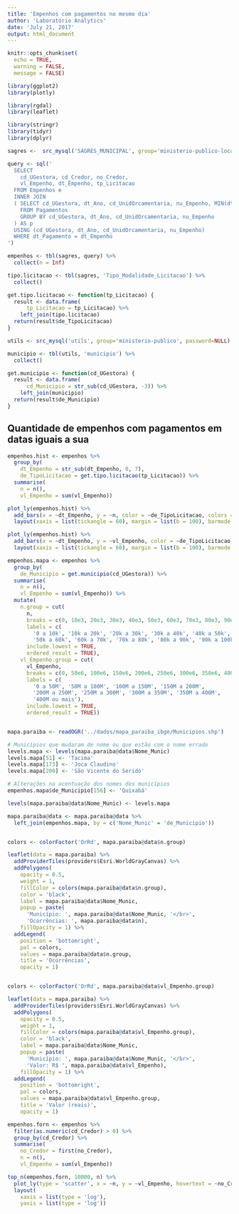 ```yaml
---
title: 'Empenhos com pagamentos no mesmo dia'
author: 'Laboratório Analytics'
date: 'July 21, 2017'
output: html_document
---
```


```r
knitr::opts_chunk$set(
  echo = TRUE,
  warning = FALSE,
  message = FALSE)
```

```r
library(ggplot2)
library(plotly)

library(rgdal)
library(leaflet)

library(stringr)
library(tidyr)
library(dplyr)
```

```r
sagres <-  src_mysql('SAGRES_MUNICIPAL', group='ministerio-publico-local', password=NULL)

query <- sql('
  SELECT
    cd_UGestora, cd_Credor, no_Credor,
    vl_Empenho, dt_Empenho, tp_Licitacao
  FROM Empenhos e
  INNER JOIN
  ( SELECT cd_UGestora, dt_Ano, cd_UnidOrcamentaria, nu_Empenho, MIN(dt_Pagamento) dt_Pagamento
    FROM Pagamentos
    GROUP BY cd_UGestora, dt_Ano, cd_UnidOrcamentaria, nu_Empenho
  ) AS p
  USING (cd_UGestora, dt_Ano, cd_UnidOrcamentaria, nu_Empenho)
  WHERE dt_Pagamento = dt_Empenho
')

empenhos <- tbl(sagres, query) %>%
  collect(n = Inf)

tipo.licitacao <- tbl(sagres, 'Tipo_Modalidade_Licitacao') %>%
  collect()

get.tipo.licitacao <- function(tp_Licitacao) {
  result <- data.frame(
      tp_Licitacao = tp_Licitacao) %>%
    left_join(tipo.licitacao)
  return(result$de_TipoLicitacao)
}
```

```r
utils <- src_mysql('utils', group='ministerio-publico', password=NULL)

municipio <- tbl(utils, 'municipio') %>%
  collect()

get.municipio <- function(cd_UGestora) {
  result <- data.frame(
      cd_Municipio = str_sub(cd_UGestora, -3)) %>%
    left_join(municipio)
  return(result$de_Municipio)
}
```

## Quantidade de empenhos com pagamentos em datas iguais a sua

```r
empenhos.hist <- empenhos %>%
  group_by(
    dt_Empenho = str_sub(dt_Empenho, 0, 7),
    de_TipoLicitacao = get.tipo.licitacao(tp_Licitacao)) %>%
  summarise(
    n = n(),
    vl_Empenho = sum(vl_Empenho))

plot_ly(empenhos.hist) %>%
  add_bars(x = ~dt_Empenho, y = ~n, color = ~de_TipoLicitacao, colors = 'Set1') %>%
  layout(xaxis = list(tickangle = 60), margin = list(b = 100), barmode = 'stack')

plot_ly(empenhos.hist) %>%
  add_bars(x = ~dt_Empenho, y = ~vl_Empenho, color = ~de_TipoLicitacao, colors = 'Set1') %>%
  layout(xaxis = list(tickangle = 60), margin = list(b = 100), barmode = 'stack')
```

```r
empenhos.mapa <- empenhos %>%
  group_by(
    de_Municipio = get.municipio(cd_UGestora)) %>%
  summarise(
    n = n(),
    vl_Empenho = sum(vl_Empenho)) %>%
  mutate(
    n.group = cut(
      n,
      breaks = c(0, 10e3, 20e3, 30e3, 40e3, 50e3, 60e3, 70e3, 80e3, 90e3, 100e3),
      labels = c(
        '0 a 10k', '10k a 20k', '20k a 30k', '30k a 40k', '40k a 50k',
        '50k a 60k', '60k a 70k', '70k a 80k', '80k a 90k', '90k a 100k'),
      include.lowest = TRUE,
      ordered_result = TRUE),
    vl_Empenho.group = cut(
      vl_Empenho,
      breaks = c(0, 50e6, 100e6, 150e6, 200e6, 250e6, 300e6, 350e6, 400e6, Inf),
      labels = c(
        '0 a 50M', '50M a 100M', '100M a 150M', '150M a 200M',
        '200M a 250M', '250M a 300M', '300M a 350M', '350M a 400M',
        '400M ou mais'),
      include.lowest = TRUE,
      ordered_result = TRUE))


mapa.paraiba <- readOGR('../dados/mapa_paraiba_ibge/Municipios.shp')

# Municípios que mudaram de nome ou que estão com o nome errado
levels.mapa <- levels(mapa.paraiba@data$Nome_Munic)
levels.mapa[51] <- 'Tacima'
levels.mapa[173] <- 'Joca Claudino'
levels.mapa[200] <- 'São Vicente do Seridó'

# Alterações na acentuação dos nomes dos municípios
empenhos.mapa$de_Municipio[156] <- 'Quixabá'

levels(mapa.paraiba@data$Nome_Munic) <- levels.mapa

mapa.paraiba@data <- mapa.paraiba@data %>%
  left_join(empenhos.mapa, by = c('Nome_Munic' = 'de_Municipio'))


colors <- colorFactor('OrRd', mapa.paraiba@data$n.group)

leaflet(data = mapa.paraiba) %>%
  addProviderTiles(providers$Esri.WorldGrayCanvas) %>%
  addPolygons(
    opacity = 0.5, 
    weight = 1, 
    fillColor = colors(mapa.paraiba@data$n.group),
    color = 'black', 
    label = mapa.paraiba@data$Nome_Munic,
    popup = paste(
      'Município: ', mapa.paraiba@data$Nome_Munic, '</br>',
      'Ocorrências: ', mapa.paraiba@data$n),
    fillOpacity = 1) %>%
  addLegend(
    position = 'bottomright',
    pal = colors,
    values = mapa.paraiba@data$n.group,
    title = 'Ocorrências',
    opacity = 1)


colors <- colorFactor('OrRd', mapa.paraiba@data$vl_Empenho.group)

leaflet(data = mapa.paraiba) %>%
  addProviderTiles(providers$Esri.WorldGrayCanvas) %>%
  addPolygons(
    opacity = 0.5, 
    weight = 1, 
    fillColor = colors(mapa.paraiba@data$vl_Empenho.group),
    color = 'black', 
    label = mapa.paraiba@data$Nome_Munic,
    popup = paste(
      'Município: ', mapa.paraiba@data$Nome_Munic, '</br>',
      'Valor: R$ ', mapa.paraiba@data$vl_Empenho),
    fillOpacity = 1) %>%
  addLegend(
    position = 'bottomright',
    pal = colors,
    values = mapa.paraiba@data$vl_Empenho.group,
    title = 'Valor (reais)',
    opacity = 1)
```

```r
empenhos.forn <- empenhos %>%
  filter(as.numeric(cd_Credor) > 0) %>% 
  group_by(cd_Credor) %>%
  summarise(
    no_Credor = first(no_Credor),
    n = n(),
    vl_Empenho = sum(vl_Empenho))

top_n(empenhos.forn, 10000, n) %>%
  plot_ly(type = 'scatter', x = ~n, y = ~vl_Empenho, hovertext = ~no_Credor) %>%
  layout(
    xaxis = list(type = 'log'),
    yaxis = list(type = 'log'))
```

